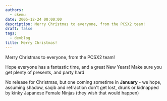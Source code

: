 ```yaml
---
authors:
  - ckemu
date: 2005-12-24 00:00:00
description: Merry Christmas to everyone, from the PCSX2 team!
draft: false
tags:
  - devblog
title: Merry Christmas!
---
```


Merry Christmas to everyone, from the PCSX2 team!

<!-- truncate -->

Hope everyone has a fantastic time, and a great New Years! Make sure you
get plenty of presents, and party hard

No release for Christmas, but one coming sometime in **January** - we
hope, assuming shadow, saqib and refraction don't get lost, drunk or
kidnapped by kinky Japanese Female Ninjas (they wish that would happen)
